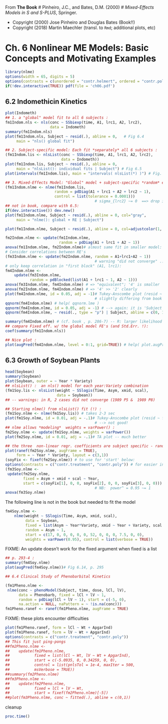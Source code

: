 From **The Book**
#  Pinheiro, J.C., and Bates, D.M. (2000)
#  *Mixed-Effects Models in S and S-PLUS*, Springer.

- Copyright (2000) Jose Pinheiro and Douglas Bates (Book!!)
- Copyright (2018) Martin Maechler (transl. to `Rmd`; additional plots, etc)

# Ch. 6 Nonlinear ME Models: Basic Concepts and Motivating Examples

```r
library(nlme)
options(width = 65, digits = 5)
options(contrasts = c(unordered = "contr.helmert", ordered = "contr.poly"))
if(!dev.interactive(TRUE)) pdf(file = 'ch06.pdf')
```

## 6.2 Indomethicin Kinetics

```r
plot(Indometh)
## 1. a "global" model fit to all 6 subjects :
fm1Indom.nls <- nls(conc ~ SSbiexp(time, A1, lrc1, A2, lrc2),
                    data = Indometh)
summary(fm1Indom.nls)
plot(fm1Indom.nls, Subject ~ resid(.), abline = 0,   # Fig 6.4
     main = "nls() global fit")

## 2. Subject-specific model: Each fit *separately* all 6 subjects :
(fm1Indom.lis <- nlsList(conc ~ SSbiexp(time, A1, lrc1, A2, lrc2),
                         data = Indometh))
plot(fm1Indom.lis, Subject ~ resid(.), abline = 0,
     main = "nlsList(): individual fits | Subject") # Fig 6.5
plot(intervals(fm1Indom.lis), main = "intervals( nlsList(*) )") # Fig. 6.6

## 3. Mixed-Effects Model: "Global" model + subject-specific *random* effect
(fm1Indom.nlme <- nlme(fm1Indom.lis,
                      random = pdDiag(A1 + lrc1 + A2 + lrc2 ~ 1),
                      control = list(tolerance = 0.0001)))
                                        # sigma_{lrc2} ~= 0  ==> drop it :
## not in book, compare with 6.5:
if(dev.interactive()) dev.new()
plot(fm1Indom.nlme, Subject ~ resid(.), abline = 0, col="gray",
     main = "nlme(): global + RE | Subject")

plot(fm1Indom.nlme, Subject ~ resid(.), abline = 0, col=adjustcolor(1, .5))

fm2Indom.nlme <- update(fm1Indom.nlme,
                        random = pdDiag(A1 + lrc1 + A2 ~ 1))
anova(fm1Indom.nlme, fm2Indom.nlme)# almost same fit in smaller model: keep it
# Consider correlations between RE's
(fm3Indom.nlme <- update(fm2Indom.nlme, random = A1+lrc1+A2 ~ 1))
                                        # warning "did not converge" .. but only in iter. 1
# only keep correlation in "first block" (A1, lrc1):
fm4Indom.nlme <-
    update(fm3Indom.nlme,
           random = pdBlocked(list(A1 + lrc1 ~ 1, A2 ~ 1)))
anova(fm3Indom.nlme, fm4Indom.nlme) # => "equivalent"; '4' is smaller
anova(fm2Indom.nlme, fm4Indom.nlme) # => '4' >> '2' clearly
plot(fm4Indom.nlme, id = 0.05, adj = -1)# Tukey-Anscombe plot (resid ~ fitted)
                                        # slightly differing from book's  Fig. 6.7
qqnorm(fm4Indom.nlme) # help( qqnorm.lme )
qqnorm(fm4Indom.nlme, id = 0.05, adj = -1) # --> again: it is 'Subject 2'
qqnorm(fm4Indom.nlme, ~ resid(., type = "p") | Subject, abline = c(0, 1))

summary(fm4Indom.nlme) # (cf. book , p. 286-7) -- R: larger likelihood
## compare Fixed eff. w/ the global model FE's (and Std.Err. !):
coef(summary(fm1Indom.nls))

## Nice plot :
plot(augPred(fm4Indom.nlme, level = 0:1, grid=TRUE)) # help( plot.augPred )
```

## 6.3 Growth of Soybean Plants

```r
head(Soybean)
summary(Soybean)
plot(Soybean, outer = ~ Year * Variety)
## nlsList() :  an nls() model for each year:Variety combination
(fm1Soy.lis <- nlsList(weight ~ SSlogis(Time, Asym, xmid, scal),
                       data = Soybean))
## -- warnings: in R, 2 cases did not converge (1989 P5 &  1989 P8)

## Starting nlme() from nlsList() fit (!) :
(fm1Soy.nlme <- nlme(fm1Soy.lis)) # takes 2-3 sec
plot(fm1Soy.nlme, id = 0.01, adj = -.1)# Tukey-Anscombe plot (resid ~ fitted)
                                        # --> not good!
## nlme allows *modeling*  weights = varPower() :
fm2Soy.nlme <- update(fm1Soy.nlme, weights = varPower())
plot(fm2Soy.nlme, id = 0.01, adj = -.1)# TA plot -- much better

## the three  non-linear regr. coefficients are subject specific - random  (!)
plot(ranef(fm2Soy.nlme, augFrame = TRUE),
     form = ~ Year * Variety, layout = c(3,1))
(soyFix <- fixef(fm2Soy.nlme)) # to use for 'start' below:
options(contrasts = c("contr.treatment", "contr.poly")) # for easier interpretation
(fm3Soy.nlme <-
 update(fm2Soy.nlme,
        fixed = Asym + xmid + scal ~ Year,
        start = c(soyFix[1], 0, 0, soyFix[2], 0, 0, soyFix[3], 0, 0)))
                                        # NB:  power^ = 0.95 ~= 1
anova(fm3Soy.nlme)
```
The following line is not in the book but needed to fit the model

```r
fm4Soy.nlme <-
    nlme(weight ~ SSlogis(Time, Asym, xmid, scal),
         data = Soybean,
         fixed = list(Asym ~ Year*Variety, xmid ~ Year + Variety, scal ~ Year),
         random = Asym ~ 1,
         start = c(17, 0, 0, 0, 0, 0, 52, 0, 0, 0, 7.5, 0, 0),
         weights = varPower(0.95), control = list(verbose = TRUE))
```

   FIXME: An update doesn't work for the fixed argument when fixed is a list

```r
## p. 293-4 :
summary(fm4Soy.nlme)
plot(augPred(fm4Soy.nlme))# Fig 6.14, p. 295

## 6.4 Clinical Study of Phenobarbital Kinetics

(fm1Pheno.nlme <-
 nlme(conc ~ phenoModel(Subject, time, dose, lCl, lV),
      data = Phenobarb, fixed = lCl + lV ~ 1,
      random = pdDiag(lCl + lV ~ 1), start = c(-5, 0),
      na.action = NULL, naPattern = ~ !is.na(conc)))
fm1Pheno.ranef <- ranef(fm1Pheno.nlme, augFrame = TRUE)
```

FIXME: these plots encounter difficulties

```r
plot(fm1Pheno.ranef, form = lCl ~ Wt + ApgarInd)
plot(fm1Pheno.ranef, form = lV ~ Wt + ApgarInd)
options(contrasts = c("contr.treatment", "contr.poly"))
## This fit just ping-pongs
##fm2Pheno.nlme <-
##    update(fm1Pheno.nlme,
##           fixed = list(lCl ~ Wt, lV ~ Wt + ApgarInd),
##           start = c(-5.0935, 0, 0.34259, 0, 0),
##           control = list(pnlsTol = 1e-4, maxIter = 500,
##           msVerbose = TRUE))
##summary(fm2Pheno.nlme)
##fm3Pheno.nlme <-
##    update(fm2Pheno.nlme,
##           fixed = lCl + lV ~ Wt,
##           start = fixef(fm2Pheno.nlme)[-5])
##plot(fm3Pheno.nlme, conc ~ fitted(.), abline = c(0,1))
```

cleanup

```r
proc.time()
```

